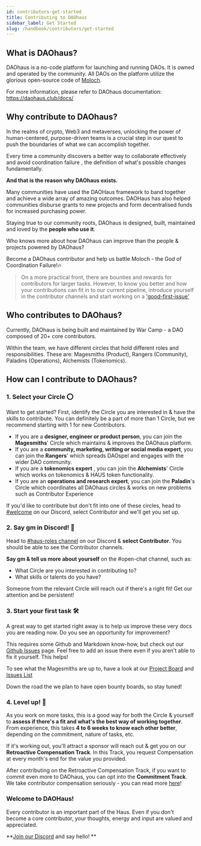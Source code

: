 ```yaml
---
id: contributors-get-started
title: Contributing to DAOhaus
sidebar_label: Get Started 
slug: /handbook/contributors/get-started
--- 
```


##  What is DAOhaus?

DAOhaus is a no-code platform for launching and running DAOs. It is owned and operated by the community. All DAOs on the platform utilize the glorious open-source code of [Moloch](https://www.molochdao.com/).

For more information, please refer to DAOhaus documentation: https://daohaus.club/docs/

## Why contribute to DAOhaus? 

In the realms of crypto, Web3 and metaverses, unlocking the power of human-centered, purpose-driven teams is a crucial step in our quest to push the boundaries of what we can accomplish together.

Every time a community discovers a better way to collaborate effectively and avoid coordination failure , the definition of what's possible changes fundamentally.

**And that is the reason why DAOhaus exists.**

Many communities have used the DAOHaus framework to band together and achieve a wide array of amazing outcomes. DAOHaus has also helped communities disburse grants to new projects and form decentralised funds for increased purchasing power.

Staying true to our community roots, DAOhaus is designed, built, maintained and loved by the **people who use it**. 

Who knows more about how DAOhaus can improve than the people & projects powered by DAOhaus?

Become a DAOhaus contributor and help us battle Moloch - the God of Coordination Failure!🔥

> On a more practical front, there are bounties and rewards for contributors for larger tasks. However, to know you better and how your contributions can fit in to our current pipeline, introduce yourself in the contributor channels and start working on a ['good-first-issue'](https://github.com/HausDAO/daohaus-website/issues)

## Who contributes to DAOhaus? 

Currently, DAOhaus is being built and maintained by War Camp - a DAO composed of 20+ core contributors. 

Within the team, we have different circles that hold different roles and responsibilities. These are:  Magesmiths (Product), Rangers (Community), Paladins (Operations), Alchemists (Tokenomics). 

## How can I contribute to DAOhaus? 

### 1. Select your Circle ⭕️

Want to get started? First, identify the Circle you are interested in & have the skills to contribute. You can definitely be a part of more than 1 Circle, but we recommend starting with 1 for new Contributors. 
- If you are a **designer, engineer or product person**, you can join the **Magesmiths**' Circle which maintains & improves the DAOhaus platform.
- If you are a **community, marketing, writing or social media expert**, you can join the **Rangers**' which spreads DAOspel and engages with the wider DAO community. 
- If you are a **tokenomics expert** , you can join the **Alchemists**' Circle which works on tokenomics & HAUS token functionality. 
- If you are an **operations and research expert**, you can join the **Paladin**'s Circle which coordinates all DAOhaus circles & works on new problems such as Contributor Experience



If you'd like to contribute but don't fit into one of these circles, head to [#welcome](https://discord.gg/ySnq3T7W) on our Discord, select Contributor and we'll get you set up. 

### 2. Say gm in Discord! 👋

Head to [#haus-roles channel](https://discord.gg/qYertDpy) on our Discord & **select Contributor**. You should be able to see the Contributor channels. 

**Say gm & tell us more about yourself** on the #open-chat channel, such as: 
- What Circle are you interested in contributing to? 
- What skills or talents do you have? 

Someone from the relevant Circle will reach out if there's a right fit! Get our attention and be persistent!

### 3. Start your first task 🛠

A great way to get started right away is to help us improve these very docs you are reading now.  Do you see an opportunity for improvement?

This requires some Github and Markdown know-how, but check out our [Github Issues](https://github.com/HausDAO/daohaus-website/issues) page. Feel free to add an issue there even if you aren't able to fix it yourself. This helps!

To see what the Magesmiths are up to, have a look at our [Project Board](https://github.com/orgs/HausDAO/projects/4) and [Issues List](https://github.com/HausDAO/daohaus-app/issues)

Down the road the we plan to have open bounty boards, so stay tuned! 

### 4. Level up! 🚀

As you work on more tasks, this is a good way for both the Circle & yourself to **assess if there's a fit and what's the best way of working together**. From experience, this takes **4 to 6 weeks to know each other better**, depending on the commitment, nature of tasks, etc.  

If it's working out, you'll attract a sponsor will reach out & get you on our **Retroactive Compensation Track**. In this Track, you request Compensation at every month's end for the value you provided. 

After contributing on the Retroactive Compensation Track, if you want to commit even more to DAOhaus, you can opt into the **Commitment Track**. We take contributor compensation seriously - you can read more [here](compensation/overview)! 


### Welcome to DAOHaus!  

Every contributor is an important part of the Haus. Even if you don't become a core contributor, your thoughts, energy and input are valued and appreciated. 

**[Join our Discord](https://discord.gg/ySnq3T7W) and say hello! **
